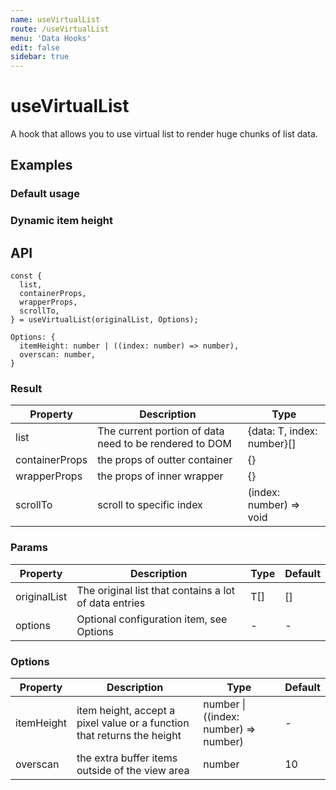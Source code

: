 ```yaml
---
name: useVirtualList
route: /useVirtualList
menu: 'Data Hooks'
edit: false
sidebar: true
---
```





# useVirtualList

A hook that allows you to use virtual list to render huge chunks of list data.

## Examples

### Default usage

<JackBox tsCode={Demo1Tsx} jsCode={Demo1Jsx} demoName='Default usage' description='render 100,000 items in a list'>
  <Demo1 />
</JackBox>

### Dynamic item height

<JackBox tsCode={Demo2Tsx} jsCode={Demo2Jsx} demoName='Dynamic item height' description='specify item height dynamically'>
  <Demo2 />
</JackBox>

## API

```
const {
  list,
  containerProps,
  wrapperProps,
  scrollTo,
} = useVirtualList(originalList, Options);

Options: {
  itemHeight: number | ((index: number) => number),
  overscan: number,
}
```

### Result

| Property | Description                                         | Type                 |
|----------|------------------------------------------|------------|
| list  | The current portion of data need to be rendered to DOM        | {data: T, index: number}[]    |
| containerProps     | the props of outter container                          | {}        |
| wrapperProps | the props of inner wrapper   | {} |
| scrollTo    | scroll to specific index                         | (index: number) => void        |

### Params

| Property | Description                                                        | Type                   | Default |
|---------|----------------------------------------------|------------------------|--------|
| originalList | The original list that contains a lot of data entries | T[] | []      |
| options | Optional configuration item, see Options                       | -                      | -      |


### Options

| Property | Description       | Type   | Default |
|------|--------------|--------|--------|
| itemHeight | item height, accept a pixel value or a function that returns the height  | number \| ((index: number) => number) | -    |
| overscan | the extra buffer items outside of the view area | number | 10    |
